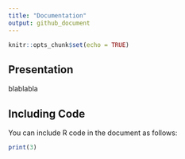 ```yaml
---
title: "Documentation"
output: github_document
---
```


```r
knitr::opts_chunk$set(echo = TRUE)
```

## Presentation

blablabla

## Including Code

You can include R code in the document as follows:

```r
print(3)
```
